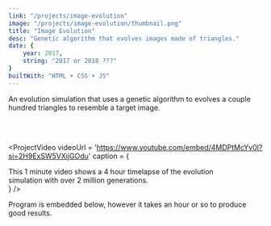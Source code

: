 ```yaml
---
link: "/projects/image-evolution"
image: "/projects/image-evolution/thumbnail.png"
title: "Image Evolution"
desc: "Genetic algorithm that evolves images made of triangles."
date: {
    year: 2017,
    string: "2017 or 2018 ???"
}
builtWith: "HTML + CSS + JS"
---
```

<p>
    An evolution simulation that uses a genetic algorithm to evolves a couple
    hundred triangles to resemble a target image.
</p>

<br/>
<br/>

<ProjectVideo
    videoUrl = 'https://www.youtube.com/embed/4MDPtMcYv0I?si=2H9ExSW5VXijGOdu'
    caption = {<div>
        This 1 minute video shows a 4 hour timelapse of the evolution 
        <br/>
        simulation with over 2 million generations.
    </div>}
/>

<p className='mt-16'>
    Program is embedded below, however it takes an hour or so to produce good results.
</p>


<ProjectIFrame
    src="/projects/image-evolution/index.html"
    className="w-[65rem] h-[73rem]"
/>
